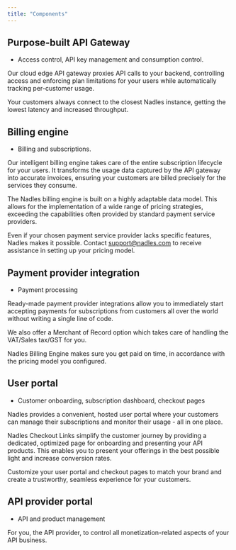 ```yaml
---
title: "Components"
---
```


## Purpose-built API Gateway

* Access control, API key management and consumption control.

Our cloud edge API gateway proxies API calls to your backend, controlling access and enforcing plan limitations for your users while automatically tracking per-customer usage.

Your customers always connect to the closest Nadles instance, getting the lowest latency and increased throughput.

## Billing engine

* Billing and subscriptions.

Our intelligent billing engine takes care of the entire subscription lifecycle for your users. It transforms the usage data captured by the API gateway into accurate invoices, ensuring your customers are billed precisely for the services they consume.

The Nadles billing engine is built on a highly adaptable data model. This allows for the implementation of a wide range of pricing strategies, exceeding the capabilities often provided by standard payment service providers. 

Even if your chosen payment service provider lacks specific features, Nadles makes it possible. Contact [support@nadles.com](mailto:support@nadles.com) to receive assistance in setting up your pricing model.

## Payment provider integration

* Payment processing

Ready-made payment provider integrations allow you to immediately start accepting payments for subscriptions from customers all over the world without writing a single line of code.

We also offer a Merchant of Record option which takes care of handling the VAT/Sales tax/GST for you.

Nadles Billing Engine makes sure you get paid on time, in accordance with the pricing model you configured.

## User portal

* Customer onboarding, subscription dashboard, checkout pages

Nadles provides a convenient, hosted user portal where your customers can manage their subscriptions and monitor their usage - all in one place.

Nadles Checkout Links simplify the customer journey by providing a dedicated, optimized page for onboarding and presenting your API products. This enables you to present your offerings in the best possible light and increase conversion rates.

Customize your user portal and checkout pages to match your brand and create a trustworthy, seamless experience for your customers.

## API provider portal

* API and product management

For you, the API provider, to control all monetization-related aspects of your API business.